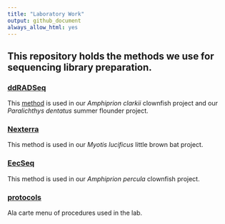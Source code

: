 ```yaml
---
title: "Laboratory Work"
output: github_document
always_allow_html: yes
---
```


## This repository holds the methods we use for sequencing library preparation. 

### [ddRADSeq](ddRADSeq)  
This [method](https://pinskylab.github.io/laboratory/ddRADSeq/index.html) is used in our *Amphiprion clarkii* clownfish project and our *Paralichthys dentatus* summer flounder project.  

### [Nexterra](Nexterra)  
This method is used in our *Myotis lucificus* little brown bat project.  

### [EecSeq](EecSeq)  
This method is used in our *Amphiprion percula* clownfish project.

### [protocols](protocols)
Ala carte menu of procedures used in the lab.
